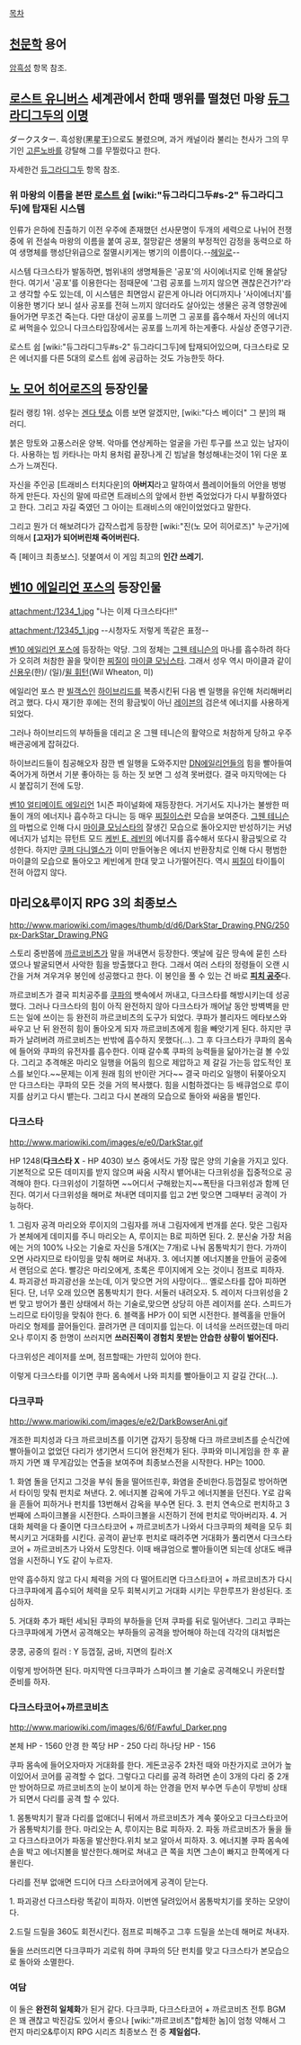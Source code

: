 [[목차]]
== [[천문학]] 용어 ==
[[암흑성]] 항목 참조.

== [[로스트 유니버스]] 세계관에서 한때 맹위를 떨쳤던 마왕 [[듀그라디그두]]의 [[이명]] ==
ダークスター. 흑성왕(黑星王)으로도 불렸으며, 과거 캐널이라 불리는 천사가 그의 무기인 [[고른노바]]를 강탈해 그를 무찔렀다고 한다.

자세한건 [[듀그라디그두]] 항목 참조.

=== 위 마왕의 이름을 본딴 [[로스트 쉽]] [wiki:"듀그라디그두#s-2" 듀그라디그두]에 탑재된 시스템 ===
인류가 은하에 진출하기 이전 우주에 존재했던 선사문명이 두개의 세력으로 나뉘어 전쟁중에 위 전설속 마왕의 이름을 붙여 공포, 절망같은 생물의 부정적인 감정을 동력으로 하여 생명체를 행성단위급으로 절멸시키게는 병기의 이름이다.--[[헤일로]]--

시스템 다크스타가 발동하면, 범위내의 생명체들은 '공포'의 사이에너지로 인해 몰살당한다.
여기서 '공포'를 이용한다는 점때문에 '그럼 공포를 느끼지 않으면 괜찮은건가?'라고 생각할 수도 있는데, 이 시스템은 최면암시 같은게 아니라 어디까지나 '사이에너지'를 이용한 병기다 보니 설사 공포를 전혀 느끼지 않더라도 살아있는 생물은 공격 영향권에 들어가면 무조건 죽는다.
다만 대상이 공포를 느끼면 그 공포를 흡수해서 자신의 에너지로 써먹을수 있으니 다크스타입장에서는 공포를 느끼게 하는게좋다. 사실상 준영구기관.

로스트 쉽 [wiki:"듀그라디그두#s-2" 듀그라디그두]에 탑재되어있으며, 다크스타로 모은 에너지를 다른 5대의 로스트 쉽에 공급하는 것도 가능한듯 하다.

== [[노 모어 히어로즈]]의 등장인물 == 
킬러 랭킹 1위. 성우는 [[겐다 텟쇼]] 이름 보면 알겠지만, [wiki:"다스 베이더" 그 분]의 패러디.

붉은 망토와 고풍스러운 양복. 악마를 연상케하는 얼굴을 가린 투구를 쓰고 있는 남자이다. 사용하는 빔 카타나는 마치 용처럼 끝장나게 긴 빔날을 형성해내는것이 1위 다운 포스가 느껴진다.

자신을 주인공 [트래비스 터치다운]의 '''아버지'''라고 말하여서 플레이어들의 어안을 벙벙하게 만든다. 자신의 말에 따르면 트래비스의 앞에서 한번 죽었었다가 다시 부활하였다고 한다. 그리고 자길 죽였던 그 아이는 트래비스의 애인이었었다고 말한다.

그리고 뭔가 더 해보려다가 갑작스럽게 등장한 [wiki:"진(노 모어 히어로즈)" 누군가]에 의해서 '''[고자]가 되어버린채 죽어버린다.''' 

즉 [페이크 최종보스]. 덧붙여서 이 게임 최고의 '''인간 쓰레기.'''

== [[벤10 에일리언 포스]]의 등장인물 ==
attachment:/1234_1.jpg
"나는 이제 다크스타다!!"

attachment:/12345_1.jpg
--시청자도 저렇게 똑같은 표정--

[[벤10 에일리언 포스]]에 등장하는 악당. 그의 정체는 [[그웬 테니슨]]의 마나를 흡수하려 하다가 오히려 처참한 꼴을 맞이한 [[찌질이]] [[마이클 모닝스타]]. 그래서 성우 역시 마이클과 같이 [[신용우]](한)/ (일)/[[윌 휘턴]](Wil Wheaton, 미) 

에일리언 포스 판 [[빌객스]]인 [[하이브리드]]를 복종시킨뒤 다음 벤 일행을 유인해 처리해버리려고 했다. 다시 재기한 후에는 전의 황금빛이 아닌 [[레이븐]]의 검은색 에너지를 사용하게 되었다.

그러나 하이브리드의 부하들을 데리고 온 그웬 테니슨의 활약으로 처참하게 당하고 우주 배관공에게 잡혀갔다.

하이브리드들이 침공해오자 잠깐 벤 일행을 도와주지만 [[DN에일리언]]들의 힘을 빨아들여 죽어가게 하면서 기분 좋아하는 등 하는 짓 보면 그 성격 못버렸다. 결국 마지막에는 다시 붙잡히기 전에 도망.

[[벤10 얼티메이트 에일리언]] 1시즌 파이널화에 재등장한다. 거기서도 지나가는 불쌍한 떠돌이 개의 에너지나 흡수하고 다니는 등 매우 [[찌질이]]스런 모습을 보여준다.  [[그웬 테니슨]]의 마법으로 인해 다시 [[마이클 모닝스타]]의 잘생긴 모습으로 돌아오지만 반성하기는 커녕 에너지가 넘치는 뮤턴트 모드 [[케빈 E. 레빈]]의 에너지를 흡수해서 또다시 황금빛으로 각성한다. 하지만 [[쿠퍼 다니엘스]]가 이미 만들어놓은 에너지 반환장치로 인해 다시 평범한 마이클의 모습으로 돌아오고 케빈에게 한대 맞고 나가떨어진다. 역시 [[찌질이]] 타이틀이 전혀 아깝지 않다.

== 마리오&루이지 RPG 3의 최종보스 ==
http://www.mariowiki.com/images/thumb/d/d6/DarkStar_Drawing.PNG/250px-DarkStar_Drawing.PNG

스토리 중반쯤에 [[까르코비츠]]가 말을 꺼내면서 등장한다. 옛날에 깊은 땅속에 묻힌 스타였으나 발굴되면서 사악한 힘을 방출했다고 한다. 그래서 여러 스타의 정령들이 오랜 시간을 거쳐 겨우겨우 봉인에 성공했다고 한다. 이 봉인을 풀 수 있는 건 바로 '''[[피치 공주]]'''다.

까르코비츠가 결국 피치공주를 [[쿠파]]의 뱃속에서 꺼내고, 다크스타를 해방시키는데 성공했다. 그러나 다크스타의 힘이 아직 완전하지 않아 다크스타가 깨어날 동안 방벽벽을 만드는 일에 쓰이는 등 완전히 까르코비츠의 도구가 되었다. 쿠파가 블리자드 메타보스와 싸우고 난 뒤 완전히 힘이 돌아오게 되자 까르코비츠에게 힘을 빼앗기게 된다. 하지만 쿠파가 날려버려 까르코비츠는 반밖에 흡수하지 못했다(...). 그 후 다크스타가 쿠파의 몸속에 들어와 쿠파의 유전자를 흡수한다. 이때 갈수록 쿠파의 능력들을 닮아가는걸 볼 수있다. 그리고 추격해온 마리오 일행을 어둠의 힘으로 제압하고 제 갈길 가는등 압도적인 포스를 보인다.~~문제는 이게 원래 힘의 반이란 거다~~ 결국 마리오 일행이 뒤쫒아오지만 다크스타는 쿠파의 모든 것을 거의 복사했다. 힘을 시험하겠다는 등 배큐엄으로 루이지를 삼키고 다시 뱉는다. 그리고 다시 본래의 모습으로 돌아와 싸움을 벌인다.

=== 다크스타 ===
http://www.mariowiki.com/images/e/e0/DarkStar.gif

HP 1248('''다크스타 X''' - HP 4030)
보스 중에서도 가장 많은 양의 기술을 가지고 있다. 기본적으로 모든 데미지를 받지 않으며 싸움 시작시 뱉어내는 다크위성을 집중적으로 공격해야 한다. 다크위성이 기절하면 ~~어디서 구해왔는지~~폭탄을 다크위성과 함께 던진다. 여기서 다크위성을 해머로 쳐내면 데미지를 입고 2번 맞으면 그때부터 공격이 가능하다.

1. 그림자 공격
마리오와 루이지의 그림자를 꺼내 그림자에게 번개를 쏜다. 맞은 그림자가 본체에게 데미지를 주니 마리오는 A, 루이지는 B로 피하면 된다.
2. 분신술
가장 처음에는 거의 100% 나오는 기술로 자신을 5개(X는 7개)로 나눠 몸통박치기 한다. 가까이 오면 사라지므로 타이밍을 맞춰 해머로 쳐내자.
3. 에너지볼
에너지볼을 만들어 공중에서 랜덤으로 쏜다. 빨강은 마리오에게, 초록은 루이지에게 오는 것이니 점프로 피하자.
4. 파괴광선
파괴광선을 쏘는데, 이거 맞으면 거의 사망이다... 옐로스타를 잡아 피하면 된다. 단, 너무 오래 있으면 몸통박치기 한다. 서둘러 내려오자.
5. 레이저
다크위성을 2번 맞고 방어가 풀린 상태에서 하는 기술로,맞으면 상당히 아픈 레이저를 쏜다. 스피드가 느리므로 타이밍을 맞춰야 한다.
6. 블랙홀
HP가 0이 되면 시전한다. 블렉홀을 만들어 마리오 형제를 끌어들인다. 끌려가면 큰 데미지를 입는다. 이 녀석을 쓰러뜨렸는데 마리오나 루이지 중 한명이 쓰러지면 '''쓰러진쪽이 경험치 못받는 안습한 상황이 벌어진다.'''

다크위성은 레이저를 쏘며, 점프할때는 가만히 있어야 한다.

이렇게 다크스타를 이기면 쿠파 몸속에서 나와 피치를 빨아들이고 지 갈길 간다(...).

=== 다크쿠파 ===
http://www.mariowiki.com/images/e/e2/DarkBowserAni.gif

개조한 피치성과 다크 까르코비츠를 이기면 갑자기 등장해 다크 까르코비츠를 순식간에 빨아들이고 없었던 다리가 생기면서 드디어 완전체가 된다. 쿠파와 미니게임을 한 후 끝까지 가면 꽤 무게감있는 연출을 보여주며 최종보스전을 시작한다. HP는 1000.

1. 화염
돌을 던지고 그것을 부숴 돌을 떨어뜨린후, 화염을 준비한다.등껍질로 방어하면서 타이밍 맞춰 펀치로 쳐낸다.
2. 에너지볼
감옥에 가두고 에너지볼을 던진다. Y로 감옥을 흔들어 피하거나 펀치를 13번해서 감옥을 부수면 된다.
3. 펀치
연속으로 펀치하고 3번째에 스파이크볼을 시전한다. 스파이크볼을 시전하기 전에 펀치로 막아버리자.
4. 거대화
체력을 다 줄이면 다크스타코어 + 까르코비츠가 나와서 다크쿠파의 체력을 모두 회복시키고 거대화를 시킨다. 공격이 끝난후 펀치로 때려주면 거대화가 풀리면서 다크스타코어 + 까르코비츠가 나와서 도망친다. 이때 배큐엄으로 빨아들이면 되는데 상대도 배큐엄을 시전하니 Y도 같이 누르자.

만약 흡수하지 않고 다시 체력을 거의 다 떨어트리면 다크스타코어 + 까르코비츠가 다시 다크쿠파에게 흡수되어 체력을 모두 회복시키고 거대화 시키는 무한루프가 완성된다. 조심하자.

5. 거대화 추가 패턴
세뇌된 쿠파의 부하들을 던져 쿠파를 뒤로 밀어낸다. 그리고 쿠파는 다크쿠파에게 가면서 공격해오는 부하들의 공격을 방어해야 하는데 각각의 대처법은

쿵쿵, 공중의 킬러 : Y
등껍질, 굼바, 지면의 킬러:X

이렇게 방어하면 된다. 마지막엔 다크쿠파가 스파이크 볼 기술로 공격해오니 카운터할 준비를 하자.

=== 다크스타코어+까르코비츠 ===
http://www.mariowiki.com/images/6/6f/Fawful_Darker.png

본체 HP - 1560 안경 한 쪽당 HP - 250 다리 하나당 HP - 156

쿠파 몸속에 들어오자마자 거대화를 한다. 게돈코공주 2차전 때와 마찬가지로 코어가 높이있어서 코어를 공격할 수 없다. 그렇다고 다리를 공격 하려면 손이 3개의 다리 중 2개만 방어하므로 까르코비츠의 눈이 보이게 하는 안경을 먼저 부수면 두손이 무방비 상태가 되면서 다리를 공격 할 수 있다.

1. 몸통박치기
팔과 다리를 없애더니 뒤에서 까르코비츠가 계속 쫒아오고 다크스타코어가 몸통박치기를 한다. 마리오는 A, 루이지는 B로 피하자.
2. 파동
까르코비츠가 둘을 들고 다크스타코어가 파동을 발산한다.위치 보고 알아서 피하자.
3. 에너지볼
쿠파 몸속에 손을 박고 에너지볼을 발산한다.해머로 쳐내고 큰 쪽을 치면 그손이 빠지고 한쪽에게 다 몰린다.

다리를 전부 없애면 드디어 다크 스타코어에게 공격이 닫는다.

1. 파괴광선
다크스타랑 똑같이 피하자. 이번엔 달려있어서 몸통박치기를 못하는 모양이다.

2.드릴
드릴을 360도 회전시킨다. 점프로 피해주고 그후 드릴을 쏘는데 해머로 쳐내자.

둘을 쓰러뜨리면 다크쿠파가 괴로워 하며 쿠파의 5단 펀치를 맞고 다크스타가 본모습으로 돌아와 소멸한다.

=== 여담 ===
이 둘은 '''완전히 일체화'''가 된거 같다.
다크쿠파, 다크스타코어 + 까르코비츠 전투 BGM은 꽤 괜찮고 박진감도 있어서 좋으나 [wiki:"까르코비츠"합체한 놈]이 엄청 약해서 그런지 마리오&루이지 RPG 시리즈 최종보스 전 중 '''제일쉽다.'''
